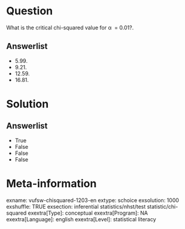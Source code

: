 Question
========
What is the critical chi-squared value for α  = 0.01?.

Answerlist
----------
* 5.99.
* 9.21.
* 12.59.
* 16.81.  

Solution
========










Answerlist
----------
* True
* False
* False
* False

Meta-information
================
exname: vufsw-chisquared-1203-en
extype: schoice
exsolution: 1000
exshuffle: TRUE
exsection: inferential statistics/nhst/test statistic/chi-squared
exextra[Type]: conceptual
exextra[Program]: NA
exextra[Language]: english
exextra[Level]: statistical literacy

